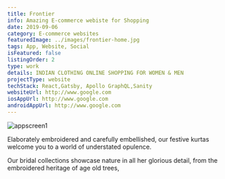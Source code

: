 ```yaml
---
title: Frontier
info: Amazing E-commerce webiste for Shopping
date: 2019-09-06
category: E-commerce websites
featuredImage: ../images/frontier-home.jpg
tags: App, Website, Social
isFeatured: false
listingOrder: 2
type: work
details: INDIAN CLOTHING ONLINE SHOPPING FOR WOMEN & MEN
projectType: website
techStack: React,Gatsby, Apollo GraphQL,Sanity
websiteUrl: http://www.google.com
iosAppUrl: http://www.google.com
androidAppUrl: http://www.google.com
---
```


![appscreen1](../images/frontier-home.jpg)

Elaborately embroidered and carefully embellished, our festive kurtas welcome you to a world of understated opulence.

Our bridal collections showcase nature in all her glorious detail, from the embroidered heritage of age old trees,
